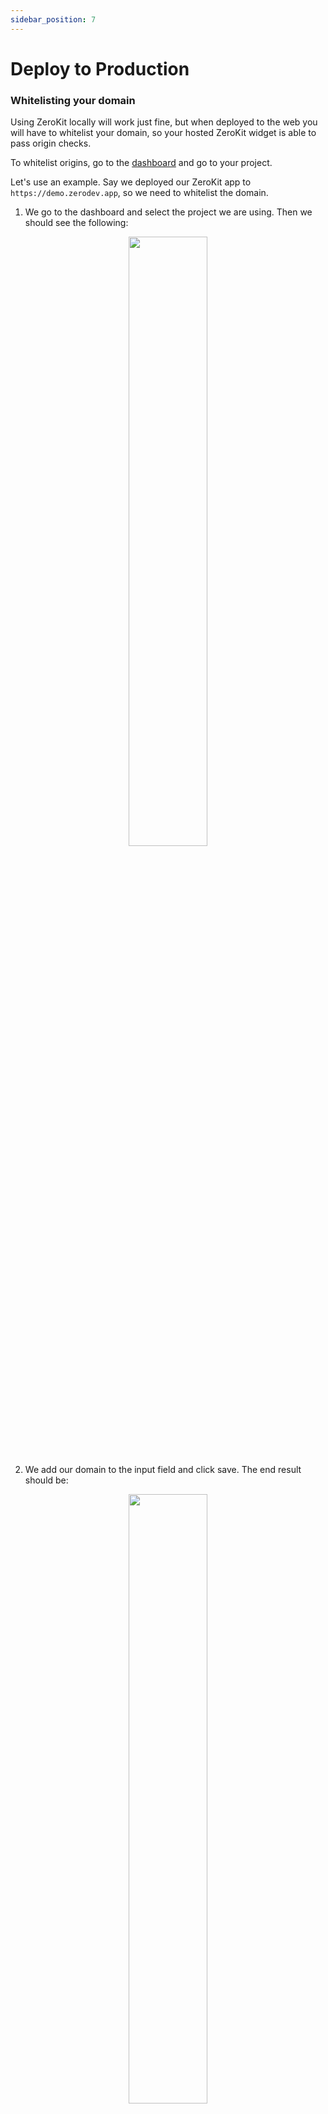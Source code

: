 ```yaml
---
sidebar_position: 7
---
```


# Deploy to Production

### Whitelisting your domain

Using ZeroKit locally will work just fine, but when deployed to the web you will have to whitelist your domain, so your hosted ZeroKit widget is able to pass origin checks.

To whitelist origins, go to the [dashboard](https://dashboard.zerodev.app/) and go to your project.

Let's use an example. Say we deployed our ZeroKit app to `https://demo.zerodev.app`, so we need to whitelist the domain.

1. We go to the dashboard and select the project we are using. Then we should see the following:
<p align="center">
  <img src="/img/whitelisting_domain.png" width="50%" />
</p>

2. We add our domain to the input field and click save. The end result should be:
<p align="center">
  <img src="/img/whitelisted_domain.png" width="50%" />
</p>

That's it!  Now you can use ZeroKit in production.
